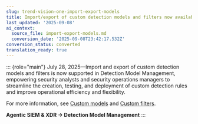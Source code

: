 ```yaml
---
slug: trend-vision-one-import-export-models
title: Import/export of custom detection models and filters now available
last_updated: '2025-09-08'
ai_context:
  source_file: import-export-models.md
  conversion_date: '2025-09-08T23:42:17.532Z'
conversion_status: converted
translation_ready: true
---
```


::: {role="main"}
July 28, 2025—Import and export of custom detection models and filters is now supported in Detection Model Management, empowering security analysts and security operations managers to streamline the creation, testing, and deployment of custom detection rules and improve operational efficiency and flexibility.

For more information, see [Custom models](custom-models.mdx) and [Custom filters](custom-filters.mdx).

**Agentic SIEM & XDR → Detection Model Management**
:::
